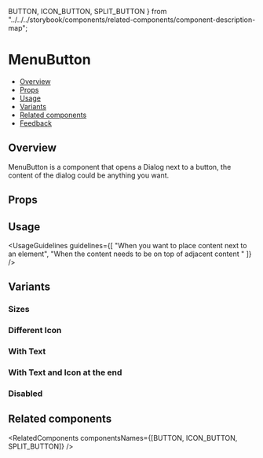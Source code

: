   BUTTON,
  ICON_BUTTON,
  SPLIT_BUTTON
} from "../../../storybook/components/related-components/component-description-map";

<Meta of={MenuButtonStories} />

# MenuButton

- [Overview](#overview)
- [Props](#props)
- [Usage](#usage)
- [Variants](#variants)
- [Related components](#related-components)
- [Feedback](#feedback)

## Overview

MenuButton is a component that opens a Dialog next to a button, the content of the dialog could be anything you want.

<Canvas>
  <Story of={MenuButtonStories.Overview} />
</Canvas>

## Props

<PropsTable />

## Usage

<UsageGuidelines
  guidelines={[
    "When you want to place content next to an element",
    "When the content needs to be on top of adjacent content "
  ]}
/>

## Variants

### Sizes

<Canvas>
  <Story of={MenuButtonStories.Sizes} />
</Canvas>

### Different Icon

<Canvas>
  <Story of={MenuButtonStories.DifferentIcon} />
</Canvas>

### With Text

<Canvas>
  <Story of={MenuButtonStories.WithText} />
</Canvas>

### With Text and Icon at the end

<Canvas>
  <Story of={MenuButtonStories.WithTextAndIconAtTheEnd} />
</Canvas>

### Disabled

<Canvas>
  <Story of={MenuButtonStories.Disabled} />
</Canvas>

## Related components

<RelatedComponents componentsNames={[BUTTON, ICON_BUTTON, SPLIT_BUTTON]} />
